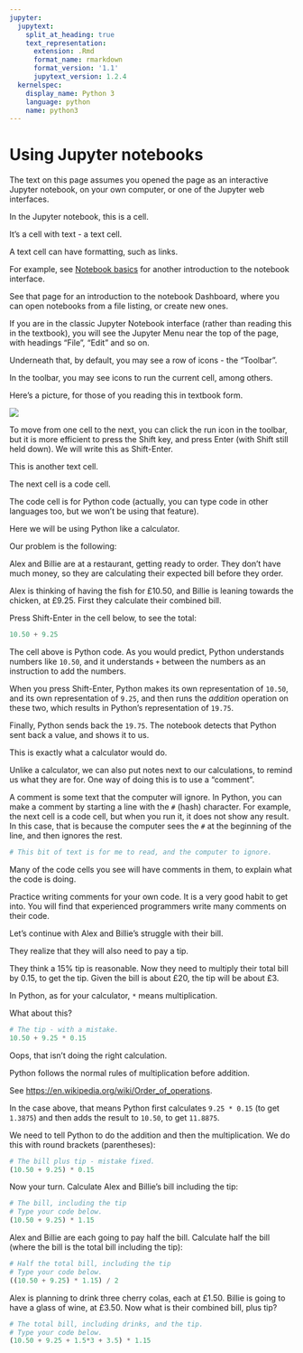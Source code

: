 ```yaml
---
jupyter:
  jupytext:
    split_at_heading: true
    text_representation:
      extension: .Rmd
      format_name: rmarkdown
      format_version: '1.1'
      jupytext_version: 1.2.4
  kernelspec:
    display_name: Python 3
    language: python
    name: python3
---
```


# Using Jupyter notebooks

The text on this page assumes you opened the page as an interactive
Jupyter notebook, on your own computer, or one of the Jupyter web
interfaces.


In the Jupyter notebook, this is a cell.

It's a cell with text - a text cell.

A text cell can have formatting, such as links.

For example, see [Notebook basics](https://jupyter-notebook.readthedocs.io/en/stable/examples/Notebook/Notebook%20Basics.html) for another introduction to the notebook interface.

See that page for an introduction to the notebook Dashboard, where you can open notebooks from a file listing, or create new ones.


If you are in the classic Jupyter Notebook interface (rather than reading this in the textbook), you will see the Jupyter Menu near the top of the page, with headings "File", "Edit" and so on.

Underneath that, by default, you may see a row of icons - the "Toolbar".

In the toolbar, you may see icons to run the current cell, among others.

Here's a picture, for those of you reading this in textbook form.

![](https://jupyter-notebook.readthedocs.io/en/stable/_images/menubar_toolbar.png)


To move from one cell to the next, you can click the run icon in the toolbar, but it is more efficient to press the Shift key, and press Enter (with Shift still held down).  We will write this as Shift-Enter.


This is another text cell.

The next cell is a code cell.

The code cell is for Python code (actually, you can type code in other languages too, but we won't be using that feature).

Here we will be using Python like a calculator.

Our problem is the following:

Alex and Billie are at a restaurant, getting ready to order. They don't have much money, so they are calculating their expected bill before they order.

Alex is thinking of having the fish for £10.50, and Billie is leaning towards the chicken, at £9.25.  First they calculate their combined bill.

Press Shift-Enter in the cell below, to see the total:

```python
10.50 + 9.25
```

The cell above is Python code.  As you would predict, Python understands numbers like `10.50`, and it understands `+` between the numbers as an instruction to add the numbers.

When you press Shift-Enter, Python makes its own representation of `10.50`, and its own representation of `9.25`, and then runs the *addition* operation on these two, which results in Python's representation of `19.75`.

Finally, Python sends back the `19.75`.  The notebook detects that Python sent back a value, and shows it to us.

This is exactly what a calculator would do.


Unlike a calculator, we can also put notes next to our calculations, to remind us what they are for.   One way of doing this is to use a "comment".

A comment is some text that the computer will ignore.  In Python, you can make a comment by starting a line with the `#` (hash) character.  For example, the next cell is a code cell, but when you run it, it does not show any result.  In this case, that is because the computer sees the `#` at the beginning of the line, and then ignores the rest.

```python
# This bit of text is for me to read, and the computer to ignore.
```

Many of the code cells you see will have comments in them, to explain what the code is doing.

Practice writing comments for your own code.  It is a very good habit to get into.  You will find that experienced programmers write many comments on their code.


Let's continue with Alex and Billie's struggle with their bill.

They realize that they will also need to pay a tip.

They think a 15% tip is reasonable.  Now they need to multiply their total bill by 0.15, to get the tip.  Given the bill is about £20, the tip will be about £3.

In Python, as for your calculator, `*` means multiplication.

What about this?

```python
# The tip - with a mistake.
10.50 + 9.25 * 0.15
```

Oops, that isn't doing the right calculation.

Python follows the normal rules of multiplication before addition.

See <https://en.wikipedia.org/wiki/Order_of_operations>.

In the case above, that means Python first calculates `9.25 * 0.15` (to get `1.3875`) and then adds the result to `10.50`, to get `11.8875`.

We need to tell Python to do the addition and then the multiplication.  We do this with round brackets (parentheses):

```python
# The bill plus tip - mistake fixed.
(10.50 + 9.25) * 0.15
```

Now your turn.  Calculate Alex and Billie's bill including the tip:

```python
# The bill, including the tip
# Type your code below.
(10.50 + 9.25) * 1.15
```

Alex and Billie are each going to pay half the bill.   Calculate half the bill (where the bill is the total bill including the tip):

```python
# Half the total bill, including the tip
# Type your code below.
((10.50 + 9.25) * 1.15) / 2
```

Alex is planning to drink three cherry colas, each at £1.50.   Billie is going to have a glass of wine, at £3.50.  Now what is their combined bill, plus tip?

```python
# The total bill, including drinks, and the tip.
# Type your code below.
(10.50 + 9.25 + 1.5*3 + 3.5) * 1.15
```
